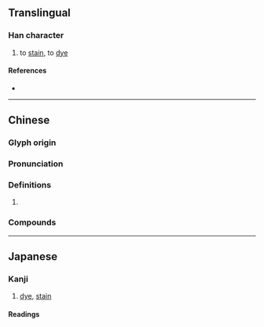 {{character info}}
==Translingual==

===Han character===
{{Han char|rn=64|rad=手|as=14|sn=17|four=51027|canj=QMBB|ids=⿰扌需}}

# to [[stain]], to [[dye]]

====References====
* {{Han ref|kx=0460.130|dkj=12866|dj=0809.030|hdz=31974.080|uh=64E9|ud=25833|bh=ECE9|bd=60649}}

----

==Chinese==
{{zh-forms}}

===Glyph origin===
{{Han etym}}

===Pronunciation===
{{zh-pron
|m=rǔ,rù,1nb=Mainland,2nb=Taiwan
|c=jeoi5,jyu5
|mc=y
|oc=y
|ma=
|cat=
}}

===Definitions===
{{zh-hanzi}}

# {{rfdef|zh}}

===Compounds===
{{zh-der|擩嚌|目擩耳染}}

----

==Japanese==

===Kanji===
{{ja-kanji|grade=|rs=手14}}

# [[dye]], [[stain]]

====Readings====
{{rfv-pron|ja}}
{{ja-readings
|goon=にゅ, に
|kanon=じゅ<じゆ, ずい<ずい<ずゐ
|kun=ひた-す
}}